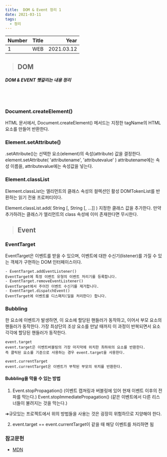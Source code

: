 ```yaml
---
title:  DOM & Event 정리 1
date: 2021-03-11
tags:
  - 정리
---
```


| Number | Title                                    | Year |
| ------ | ---------------------------------------- | ---: |
| 1      | WEB | 2021.03.12 |

> ## DOM 

##### DOM & EVENT 헷갈리는 내용 정리
<br></br>

### Document.createElement()
HTML 문서에서, Document.createElement() 메서드는 지정한 tagName의 HTML 요소를 만들어 반환한다. 


### Element.setAttribute()
.setAttribute()는 선택한 요소(element)의 속성(attribute) 값을 결정한다.
element.setAttribute( 'attributename', 'attributevalue' )
attributename에는 속성 이름을, attributevalue에는 속성값을 넣는다.


### Element.classList
Element.classList는 엘리먼트의 클래스 속성의 컬렉션인 활성 DOMTokenList를 반환하는 읽기 전용 프로퍼티이다.

Element.classList.add( String [, String [, ...]] )
  지정한 클래스 값을 추가한다. 만약 추가하려는 클래스가 엘리먼트의 class 속성에 이미 존재한다면 무시한다.



> ## Event

### EventTarget 
EventTarget은 이벤트를 받을 수 있으며, 이벤트에 대한 수신기(listener)를 가질 수 있는 객체가 구현하는 DOM 인터페이스이다.

    - EventTarget.addEventListener()
    EventTarget에 특정 이벤트 유형의 이벤트 처리기를 등록합니다.
    - EventTarget.removeEventListener()
    EventTarget에서 주어진 이벤트 수신기를 제거합니다.
    - EventTarget.dispatchEvent()
    EventTarget에 이벤트를 디스패치(일을 처리한다) 합니다.


### Bubbling

한 요소에 이벤트가 발생하면, 이 요소에 할당된 핸들러가 동작하고, 이어서 부모 요소의 핸들러가 동작한다.
가장 최상단의 조상 요소를 만날 때까지 이 과정이 반복되면서 요소 각각에 할당된 핸들러가 동작한다.

    event.target
    event.target은 이벤트버블링의 가장 마지막에 위치한 최하위의 요소를 반환한다.
    즉 클릭된 요소를 기준으로 사용하는 경우 event.target을 사용한다.
    
    event.currentTarget
    event.currentTarget은 이벤트가 부착된 부모의 위치를 반환한다.


#### Bubbling을 막을 수 있는 방법

1. Event.stopPropagation() (이벤트 캡쳐링과 버블링에 있어 현재 이벤트 이후의 전파를 막는다.)
   Event.stopImmediatePropagation() (같은 이벤트에서 다른 리스너들이 불려지는 것을 막는다.)
  
  ➜규모있는 프로젝트에서 위의 방법들을 사용는 것은 굉장히 위험하므로 지양해야 한다.

2. event.target == event.currentTarget이 같을 때 해당 이벤트를 처리하면 됨 


  ### 참고문헌
- [MDN](https://developer.mozilla.org/ko/)